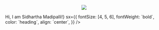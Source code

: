 <p align='center'>
	<img src='/madsid.png' />
</p>
<Text
	children={<h1 align='center'>Hi, I am Sidhartha Madipalli!</h1>}
	sx={{
		fontSize: [4, 5, 6],
		fontWeight: `bold`,
		color: `heading`,
		align: `center`,
	}}
/>
